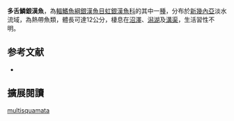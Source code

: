 {{Speciesbox
| name = 多舌鱗銀漢魚
| image = 
| image_width = 250px
| status = LC
| status_system = IUCN3.1
| genus = Glossolepis
| species = multisquamata
| authority = [[Weber_&_de_Beaufort|Weber & de Beaufort]], 1922
| synonyms = *''Melanotaenia multisquamata '',Weber & de Beaufort, 1922 
}}
'''多舌鱗銀漢魚'''，為[[輻鰭魚綱|輻鰭魚綱]][[銀漢魚目|銀漢魚目]][[虹銀漢魚科|虹銀漢魚科]]的其中一[[種|種]]，分布於[[新幾內亞|新幾內亞]]淡水流域，為熱帶魚類，體長可達12公分，棲息在[[沼澤|沼澤]]、[[潟湖|潟湖]]及[[溝渠|溝渠]]，生活習性不明。
==参考文献==
*{{FishBase_species|genus=Glossolepis|species=multisquamata |year=2016|month=5}}

== 擴展閱讀 ==
{{refbegin}}
{{wikispecies-inline|Glossolepis multisquamata |多舌鱗銀漢魚}}
{{refend}}
{{Taxonbar|from=Q6412962}}

[[Category:舌鱗銀漢魚屬|multisquamata]]


{{魚類小作品}}